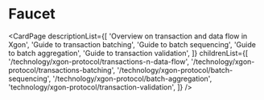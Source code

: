 # Faucet

<CardPage
  descriptionList={[
    'Overview on transaction and data flow in Xgon',
    'Guide to transaction batching',
    'Guide to batch sequencing',
    'Guide to batch aggregation',
    'Guide to transaction validation',
  ]}
  childrenList={[
    '/technology/xgon-protocol/transactions-n-data-flow',
    '/technology/xgon-protocol/transactions-batching',
    '/technology/xgon-protocol/batch-sequencing',
    '/technology/xgon-protocol/batch-aggregation',
    'technology/xgon-protocol/transaction-validation',
  ]}
/>